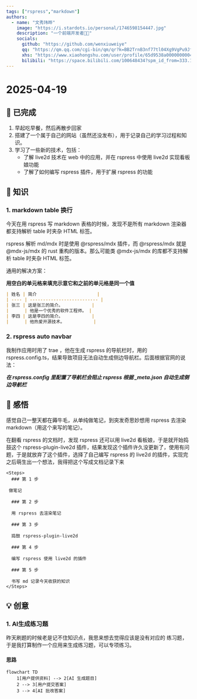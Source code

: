 ```yaml
---
tags: ["rspress","markdown"]
authors: 
  - name: "文秀玮晔"
    image: "https://i.stardots.io/personal/1746598154447.jpg"
    description: "一个前端开发者👨‍💻"
    socials: 
      github: "https://github.com/wenxiuweiye"
      qq: "https://qm.qq.com/cgi-bin/qm/qr?k=BB2TrnB3nf77tl04Xg9VgPu9JfmynSIq"
      xhs: "https://www.xiaohongshu.com/user/profile/65d9538a000000000401dec3"
      bilibili: "https://space.bilibili.com/100648434?spm_id_from=333.1007.0.0" 
---
```

# 2025-04-19

## 🏁 已完成

1. 早起吃早餐，然后再散步回家
2. 搭建了一个属于自己的网站（虽然还没发布），用于记录自己的学习过程和知识。
3. 学习了一些新的技术，包括：
   - 了解 live2d 技术在 web 中的应用，并在 rspress 中使用 live2d 实现看板娘功能
   - 了解了如何编写 rspress 插件，用于扩展 rspress 的功能

## 📖 知识

### 1. markdown table 换行

今天在用 rspress 写 markdown 表格的时候，发现不是所有 markdown 渲染器 都支持解析 table 时夹杂 HTML 标签。

rspress 解析 md/mdx 时是使用 @rspress/mdx 插件，而 @rspress/mdx 就是 @mdx-js/mdx 的 rust 重构的版本。那么可能类 @mdx-js/mdx 的库都不支持解析 table 时夹杂 HTML 标签。

通用的解决方案：

**用空白的单元格来填充示意它和之前的单元格是同一个值**

```md
| 姓名 | 简介                       |
| ---- | -------------------------- |
| 张三 | 这是张三的简介。           |
|      | 他是一个优秀的软件工程师。 |
| 李四 | 这是李四的简介。           |
|      | 他热爱开源技术。           |
```

### 2. rspress auto navbar

我制作应用时用了 trae ，他在生成 rspress 的导航栏时，用的 rspress.config.ts，结果导致项目无法自动生成侧边导航栏。后面根据官网的说法：

**_在 rspress.config 里配置了导航栏会阻止 rspress 根据 \_meta.json 自动生成侧边导航栏_**

## 💖 感悟

感觉自己一整天都在薅牛毛，从单纯做笔记，到突发奇思妙想用 rspress 去渲染 markdown（用这个来写的笔记）。

在翻看 rspress 的文档时，发现 rspress 还可以用 live2d 看板娘，于是就开始捣鼓这个 rspress-plugin-live2d 插件，结果发现这个插件许久没更新了，使用有问题，于是就放弃了这个插件，选择了自己编写 rspress 的 live2d 的插件，实现完之后萌生出一个想法，我得把这个写成文档记录下来


    <Steps>
      ### 第 1 步

     做笔记

      ### 第 2 步

      用 rspress 去渲染笔记

      ### 第 3 步

      捣鼓 rspress-plugin-live2d

      ### 第 4 步

      编写 rspress 使用 live2d 的插件

      ### 第 5 步

      书写 md 记录今天收获的知识
    </Steps>

## 💡 创意

### 1. AI生成练习题

昨天刷题的时候老是记不住知识点，我思来想去觉得应该是没有对应的 练习题，于是我打算制作一个应用来生成练习题，可以专项练习。

#### 思路

```mermaid
flowchart TD
    1[用户提供资料] --> 2[AI 生成题目]
    2 --> 3[用户提交答案]
    3 --> 4[AI 批改答案]
    
```